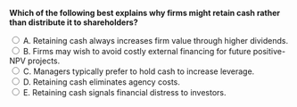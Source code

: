 ::: {.question-block}

<form onsubmit="event.preventDefault(); checkAnswer('module10_mcq_q16')" data-correct-answer="B">
<strong style="display: block;">Which of the following best explains why firms might retain cash rather than distribute it to shareholders?</strong>

<label><input type="radio" name="module10_mcq_q16" value="A"> A. Retaining cash always increases firm value through higher dividends.</label><br>
<label><input type="radio" name="module10_mcq_q16" value="B"> B. Firms may wish to avoid costly external financing for future positive-NPV projects.</label><br>
<label><input type="radio" name="module10_mcq_q16" value="C"> C. Managers typically prefer to hold cash to increase leverage.</label><br>
<label><input type="radio" name="module10_mcq_q16" value="D"> D. Retaining cash eliminates agency costs.</label><br>
<label><input type="radio" name="module10_mcq_q16" value="E"> E. Retaining cash signals financial distress to investors.</label><br>
</form>

<div id="feedback-module10_mcq_q16" class="feedback" data-status="" style="display:none;">
✅ B is correct. Firms often retain cash to finance future investments internally and avoid the issuance costs or constraints of external financing.
</div>

:::
